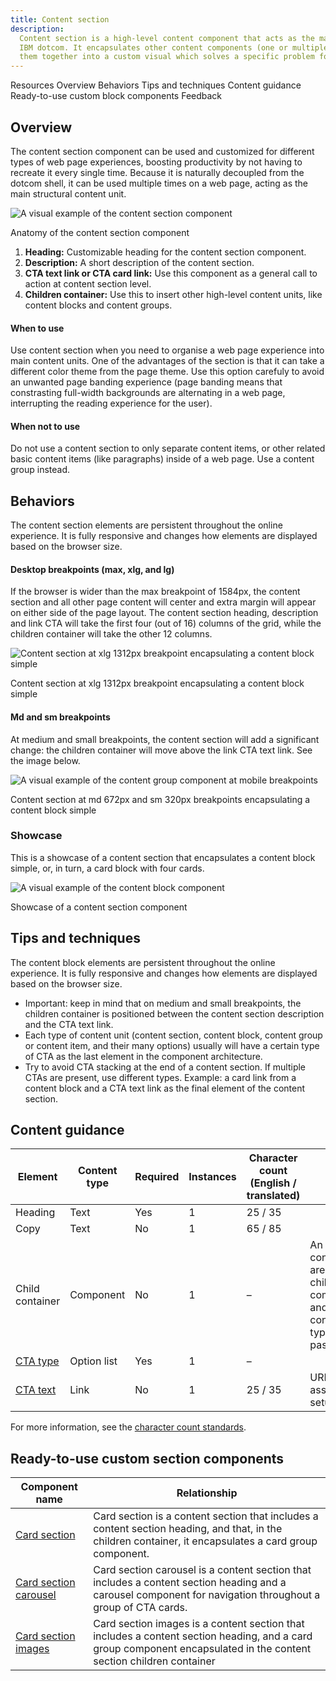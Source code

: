 ```yaml
---
title: Content section
description:
  Content section is a high-level content component that acts as the main content unit to build web page experiences on
  IBM dotcom. It encapsulates other content components (one or multiple content blocks and/or content groups) and brings
  them together into a custom visual which solves a specific problem for the user.
---
```



<ComponentDescription name="Content section" type="layout" />

<AnchorLinks>

<AnchorLink>Resources</AnchorLink>
<AnchorLink>Overview</AnchorLink>
<AnchorLink>Behaviors</AnchorLink>
<AnchorLink>Tips and techniques</AnchorLink>
<AnchorLink>Content guidance</AnchorLink>
<AnchorLink>Ready-to-use custom block components</AnchorLink>
<AnchorLink>Feedback</AnchorLink>

</AnchorLinks>

<ResourceLinks name="Content block" type="layout" />

## Overview

The content section component can be used and customized for different types of web page experiences, boosting
productivity by not having to recreate it every single time. Because it is naturally decoupled from the dotcom shell, it
can be used multiple times on a web page, acting as the main structural content unit.

![A visual example of the content section component](../../images/component/content-section/component--content-section--overview.png)

<Caption>Anatomy of the content section component</Caption>

<br />

1. **Heading:** Customizable heading for the content section component.
2. **Description:** A short description of the content section.
3. **CTA text link or CTA card link:** Use this component as a general call to action at content section level.
4. **Children container:** Use this to insert other high-level content units, like content blocks and content groups.

#### When to use

Use content section when you need to organise a web page experience into main content units. One of the advantages of
the section is that it can take a different color theme from the page theme. Use this option carefuly to avoid an
unwanted page banding experience (page banding means that constrasting full-width backgrounds are alternating in a web
page, interrupting the reading experience for the user).

#### When not to use

Do not use a content section to only separate content items, or other related basic content items (like paragraphs)
inside of a web page. Use a content group instead.

## Behaviors

The content section elements are persistent throughout the online experience. It is fully responsive and changes how
elements are displayed based on the browser size.

#### Desktop breakpoints (max, xlg, and lg)

If the browser is wider than the max breakpoint of 1584px, the content section and all other page content will center
and extra margin will appear on either side of the page layout. The content section heading, description and link CTA
will take the first four (out of 16) columns of the grid, while the children container will take the other 12 columns.

<Row>

<Column colMd={4} colLg={12}>

![Content section at xlg 1312px breakpoint encapsulating a content block simple](../../images/component/content-section/component--content-section--behavior-desktop.png)

<Caption>Content section at xlg 1312px breakpoint encapsulating a content block simple</Caption>

</Column>

</Row>

#### Md and sm breakpoints

At medium and small breakpoints, the content section will add a significant change: the children container will move
above the link CTA text link. See the image below.

![A visual example of the content group component at mobile breakpoints](../../images/component/content-section/component--content-section--behavior-mobile.png)

<Caption>Content section at md 672px and sm 320px breakpoints encapsulating a content block simple</Caption>

### Showcase

This is a showcase of a content section that encapsulates a content block simple, or, in turn, a card block with four
cards.

![A visual example of the content block component](../../images/component/content-section/component--content-section--showcase2.gif)

<Caption>Showcase of a content section component</Caption>

## Tips and techniques

The content block elements are persistent throughout the online experience. It is fully responsive and changes how
elements are displayed based on the browser size.

- Important: keep in mind that on medium and small breakpoints, the children container is positioned between the content
  section description and the CTA text link.
- Each type of content unit (content section, content block, content group or content item, and their many options)
  usually will have a certain type of CTA as the last element in the component architecture.
- Try to avoid CTA stacking at the end of a content section. If multiple CTAs are present, use different types. Example:
  a card link from a content block and a CTA text link as the final element of the content section.

## Content guidance

| Element                                                         | Content type | Required | Instances | Character count <br/>(English / translated) | Notes                                                                                         |
| --------------------------------------------------------------- | ------------ | -------- | --------- | ------------------------------------------- | --------------------------------------------------------------------------------------------- |
| Heading                                                         | Text         | Yes      | 1         | 25 / 35                                     |                                                                                               |
| Copy                                                            | Text         | No       | 1         | 65 / 85                                     |                                                                                               |
| Child container                                                 | Component    | No       | 1         | –                                           | An optional container area that child components, and other content types can be passed into. |
| [CTA type](https://www.ibm.com/standards/carbon/components/cta) | Option list  | Yes      | 1         | –                                           |                                                                                               |
| [CTA text](https://www.ibm.com/standards/carbon/components/cta) | Link         | No       | 1         | 25 / 35                                     | URL assigned in setup                                                                         |

For more information, see the
[character count standards](https://github.com/carbon-design-system/carbon-for-ibm-dotcom-website/wiki/Character-count-standards).

## Ready-to-use custom section components

| Component name                                                                                               | Relationship                                                                                                                                                        |
| ------------------------------------------------------------------------------------------------------------ | ------------------------------------------------------------------------------------------------------------------------------------------------------------------- |
| [Card section](https://www.ibm.com/standards/carbon/components/card-section)                                 | Card section is a content section that includes a content section heading, and that, in the children container, it encapsulates a card group component.             |
| [Card section carousel](https://www.ibm.com/standards/carbon/components/card-section-carousel)               | Card section carousel is a content section that includes a content section heading and a carousel component for navigation throughout a group of CTA cards.         |
| [Card section images](https://www.ibm.com/standards/carbon/components/card-section#card-section-with-images) | Card section images is a content section that includes a content section heading, and a card group component encapsulated in the content section children container |

<ComponentFooter name="Content section" type="layout" />

